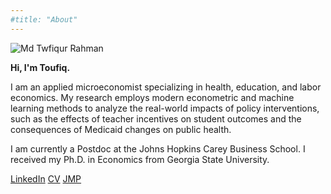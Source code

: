 ```yaml
---
#title: "About"
---
```


```{=html}
<div class="about-container-new">

  <div class="about-image-new">
    <img src="headshot2nobg2.jpg" alt="Md Twfiqur Rahman" />
  </div>

  <div class="about-text-new">
    <p class="greeting"><b>Hi, I'm Toufiq.</b></p>
    <p>I am an applied microeconomist specializing in health, education, and labor economics. My research employs modern econometric and machine learning methods to analyze the real-world impacts of policy interventions, such as the effects of teacher incentives on student outcomes and the consequences of Medicaid changes on public health.</p>
    <p>I am currently a Postdoc at the Johns Hopkins Carey Business School. I received my Ph.D. in Economics from Georgia State University.</p>

    <div class="about-links-new">
      <a href="https://www.linkedin.com/in/tofuiba/" class="btn btn-outline-primary">LinkedIn</a>
      <a href="assets/CV.pdf" class="btn btn-outline-primary">CV</a>
      <a href="https://www.dropbox.com/scl/fi/ggskshcy4m582pzm4tsqx/BMI_sep2024.pdf?rlkey=rslmrppi5jffd19vce2f6fc4c&st=ru31v465&dl=0" class="btn btn-outline-primary">JMP</a>
    </div>
  </div>
  
</div>
```
